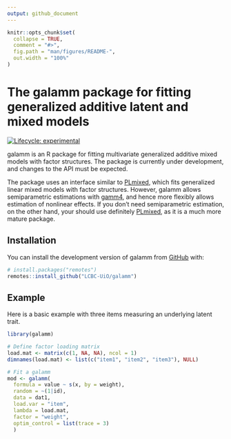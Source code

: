 ```yaml
---
output: github_document
---
```


<!-- README.md is generated from README.Rmd. Please edit that file -->

```r
knitr::opts_chunk$set(
  collapse = TRUE,
  comment = "#>",
  fig.path = "man/figures/README-",
  out.width = "100%"
)
```

# The galamm package for fitting generalized additive latent and mixed models

<!-- badges: start -->
[![Lifecycle: experimental](https://img.shields.io/badge/lifecycle-experimental-orange.svg)](https://lifecycle.r-lib.org/articles/stages.html#experimental)
<!-- badges: end -->

galamm is an R package for fitting multivariate generalized additive mixed models with factor structures. The package is currently under development, and changes to the API must be expected. 

The package uses an interface similar to [PLmixed](https://cran.r-project.org/package=PLmixed), which fits generalized linear mixed models with factor structures. However, galamm allows semiparametric estimations with [gamm4](https://cran.r-project.org/package=gamm4), and hence more flexibly allows estimation of nonlinear effects. If you don't need semiparametric estimation, on the other hand, your should use definitely [PLmixed](https://cran.r-project.org/package=PLmixed), as it is a much more mature package.

## Installation

You can install the development version of galamm from [GitHub](https://github.com/) with:

``` r
# install.packages("remotes")
remotes::install_github("LCBC-UiO/galamm")
```
## Example

Here is a basic example with three items measuring an underlying latent trait.

```r
library(galamm)

# Define factor loading matrix
load.mat <- matrix(c(1, NA, NA), ncol = 1)
dimnames(load.mat) <- list(c("item1", "item2", "item3"), NULL)

# Fit a galamm
mod <- galamm(
  formula = value ~ s(x, by = weight),
  random = ~(1|id),
  data = dat1,
  load.var = "item",
  lambda = load.mat,
  factor = "weight",
  optim_control = list(trace = 3)
  )
```

